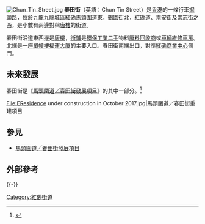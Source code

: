 [[File:Chun_Tin_Street.jpg|thumb]]
'''春田街'''（英語：Chun Tin Street）是[[香港|香港]]的一條行車[[掘頭路|掘頭路]]，位於[[九龍|九龍]][[九龍城區|九龍城區]][[紅磡|紅磡]][[馬頭圍道|馬頭圍道]]東，[[鶴園街|鶴園街]]北，[[紅磡道|紅磡道]]、[[崇安街|崇安街]]及[[崇志街|崇志街]]之西，是小數有兩邊對稱[[唐樓|唐樓]]的街道。

春田街沿道東西邊是[[唐樓|唐樓]]，[[地鋪|街鋪]]是[[環保工業|環保工業]][[二手|二手]]物料[[廢料回收商|廢料回收商]]或[[車輛|車輛]][[維修|維修]][[車房|車房]]。北端是一座[[單幢樓|單幢樓]][[福運大廈|福運大廈]]的主要入口。春田街南端出口，對準[[紅磡廣場|紅磡商業中心]]側門。

==未來發展==

春田街是《[[馬頭圍道╱春田街發展項目|馬頭圍道╱春田街發展項目]]》的其中一部分。<ref>{{Cite web|url=https://www.ura.org.hk/tc/project/redevelopment/ma-tau-wai-road-chun-tin-street-project|title=馬頭圍道╱春田街發展項目 (TKW/1/002)|accessdate=2018-09-19|author=|date=|publisher=市區重建局|archive-date=2020-11-25|archive-url=https://web.archive.org/web/20201125075109/https://www.ura.org.hk/tc/project/redevelopment/ma-tau-wai-road-chun-tin-street-project|dead-url=no}}</ref>
<gallery mode="packed" heights="150" style="text-align:left">
File:EResidence under construction in October 2017.jpg|馬頭圍道／春田街重建項目
</gallery>

==參見==
*[[馬頭圍道╱春田街發展項目|馬頭圍道╱春田街發展項目]]

== 外部參考 ==
{{reflist}}

{{-}}
{{九龍城區}}

[[Category:紅磡街道|Category:紅磡街道]]